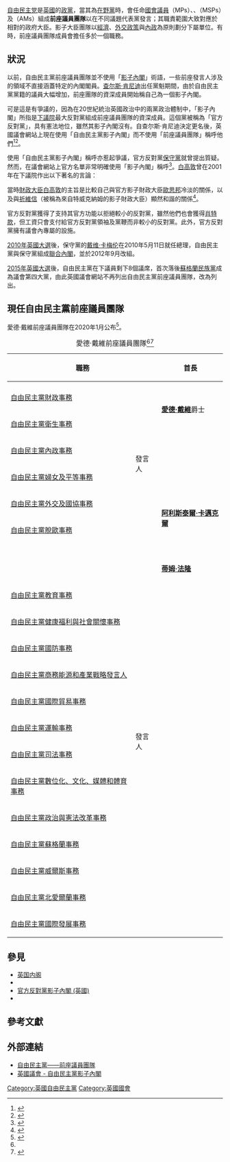 {{多個問題|
{{Expand|time=2016-03-12T15:58:53+00:00}}
{{请求翻译|time=2016-03-12T15:58:53+00:00}}
{{update|time=2018-11-23}}
}} 
{{noteTA
|G1 = PoliticiansUK
}}
[[自由民主党_(英国)|自由民主党]]是[[英國|英國]]的[[政黨|政黨]]，當其為[[在野黨|在野黨]]時，{{le|英國自由民主黨黨魁|Leader of the Liberal Democrats|自由民主黨黨魁}}會任命[[國會議員|國會議員]]（MPs）、{{le|英國上議院議員|Members of the House of Lords|貴族}}、{{le|蘇格蘭議會議員|Member of the Scottish Parliament}}（MSPs）及{{le|威爾斯國民議會議員|Member of the National Assembly for Wales}}（AMs）組成'''前座議員團隊'''以在不同議題代表黨發言；其職責範圍大致對應於相對的政府大臣。影子大臣團隊以[[經濟|經濟]]、[[外交政策|外交政策]]與[[內政部|內政]]為原則劃分下屬單位。有時，前座議員團隊成員會擔任多於一個職務。

==狀況==
以前，自由民主黨前座議員團隊並不使用「[[影子內閣|影子內閣]]」術語，一些前座發言人涉及的領域不直接涵蓋特定的內閣閣員。[[查尔斯·肯尼迪|查尔斯·肯尼迪]]出任黨魁期間，由於自由民主黨黨籍的議員大幅增加，前座團隊的資深成員開始稱自己為一個影子內閣。

可是這是有爭議的，因為在20世紀統治英國政治中的兩黨政治體制中，「影子內閣」所指是[[英國下議院|下議院]]最大反對黨組成前座議員團隊的資深成員。這個黨被稱為「官方反對黨」，具有憲法地位，雖然其影子內閣沒有。自查尔斯·肯尼迪決定更名後，英國議會網站上現在使用「自由民主黨影子內閣」而不使用「前座議員團隊」稱呼他們<ref>{{cite web| url = http://www.parliament.uk/directories/directories.cfm| title = Directory of MPs, Peers, Offices and Overseas Delegations| publisher = House of Commons Information Office| accessdate = 4 September 2006| archiveurl = https://web.archive.org/web/20060902002439/http://www.parliament.uk/directories/directories.cfm| archivedate = 2006年9月2日| deadurl = yes}}</ref><ref>{{cite web| url = http://www.parliament.uk/directories/hciolists/libdems.cfm| title = Liberal Democrat Shadow Cabinet and Parliamentary Team| publisher = House of Commons Information Office| accessdate = 4 September 2006| archiveurl = https://web.archive.org/web/20060821191732/http://www.parliament.uk/directories/hciolists/libdems.cfm| archivedate = 2006年8月21日| deadurl = yes}}</ref>。

使用「自由民主黨影子內閣」稱呼亦惹起爭議，官方反對黨[[保守黨_(英國)|保守黨]]就曾提出質疑。然而，在議會網站上官方名單非常明確使用「影子內閣」稱呼<ref>{{cite web | url = http://www.parliament.uk/directories/hciolists/libdems.cfm | title = UK Parliament | publisher = House of Commons Information Office – libdems | accessdate = 25 September 2008 | archiveurl = https://web.archive.org/web/20080802212323/http://www.parliament.uk/directories/hciolists/libdems.cfm | archivedate = 2008年8月2日 | deadurl = yes }}</ref>。[[白高敦|白高敦]]曾在2001年在下議院作出以下著名的言論：

{{quote|現在下議院很獨特地有兩個影子財政大臣：一個來自福克斯通；另一個來自特魯羅。這與中世紀羅馬教廷很相像——兩個教宗。兩位議員都聲稱自己是影子財政大臣，那麼我將年內組織一次淘汰賽。

（The House of Commons is in the unique position of having two shadow Chancellors: one sits in Folkestone and the other in Truro. It is rather like the mediaeval papacy: two hon. Members claim to hold the position of shadow Chancellor. I shall organise a play-off during the year.）<ref name="Hansard-BrownShadow">{{cite web
| url = http://www.publications.parliament.uk/pa/cm200102/cmhansrd/vo011127/debtext/11127-08.htm#11127-08_spnew2
| title = House of Commons Hansard Debates for 27 Nov 2001 (pt 8)
| publisher = The Stationery Office Ltd
| date = 27 November 2001
| accessdate = 4 September 2006
}}</ref>}}

當時[[財政大臣_(英國)|財政大臣]][[白高敦|白高敦]]的主旨是比較自己與官方影子財政大臣[[歐思邦|歐思邦]]冷淡的關係，以及與[[祈維信|祈維信]]（被稱為來自特威克納姆的影子財政大臣）顯然和諧的關係<ref>{{cite web|url=http://www.parliament.the-stationery-office.co.uk/pa/cm200203/cmhansrd/vo031016/debtext/31016-02.htm|title=House of Commons Hansard Debates for 16 Oct 2003 (pt 2)|date=16 October 2003|deadurl=yes|archiveurl=https://web.archive.org/web/20110605032925/http://www.parliament.the-stationery-office.co.uk/pa/cm200203/cmhansrd/vo031016/debtext/31016-02.htm|archivedate=2011年6月5日}}</ref>。

官方反對黨獲得了支持其官方功能以拒絕較小的反對黨，雖然他們也會獲得[[肖特款|肖特款]]，但工資只會支付給官方反對黨領袖及黨鞭而非較小的反對黨。此外，官方反對黨擁有議會內專屬的設施。

[[2010年英國大選|2010年英國大選]]後，保守黨的[[戴维·卡梅伦|戴维·卡梅伦]]在2010年5月11日就任總理，自由民主黨與保守黨組成[[卡梅倫內閣|聯合內閣]]，並於2012年9月改組。

[[2015年英國大選|2015年英國大選]]後，自由民主黨在下議員剩下8個議席，首次落後[[蘇格蘭民族黨|蘇格蘭民族黨]]成為議會第四大黨，由此英國議會網站不再列出自由民主黨前座議員團隊，改為列出{{le|安格斯·羅伯森前座議員團隊|Frontbench Team of Angus Robertson|蘇格蘭民族黨前座議員團隊}}。

==現任自由民主黨前座議員團隊==
愛德·戴維前座議員團隊在2020年1月公布<ref name="commonsteam">{{cite web |title=Meet our new Commons team |url=https://www.libdems.org.uk/new-commons-team |website=Liberal Democrats |accessdate=11 January 2020}}</ref>。

{|class="wikitable"
|+ 愛德·戴維前座議員團隊<ref name="commonsteam"/><ref>{{cite web|url=https://members.parliament.uk/Spokespersons?PartyId=17|title=Liberal Democrat spokespersons|website=parliament.uk}}</ref>
!colspan=2|職務
!首長
!任期
|-
|colspan="2"|{{le|英國自由民主黨黨魁|Leader of the Liberal Democrats|自由民主黨共同代理黨魁}}
|rowspan="3"| '''[[愛德·戴維|愛德·戴維]]'''爵士<br>{{small|[[英國樞密院|樞密院顧問官]]}} {{post-nominals|country=GBR|FRSA|MP}}
|2020－
|-
|[[財政大臣_(英國)|自由民主黨財政事務]]
|rowspan="6"|發言人
|2019－
|-
|[[衛生大臣|自由民主黨衛生事務]]
|2020－
|-
|[[內政大臣_(英國)|自由民主黨內政事務]]
|rowspan="2"|'''{{le|克莉斯汀·渣甸|Christine Jardine}}''' {{small|MP}}
|rowspan="2"|2019－
|-
|[[婦女及平等事務大臣|自由民主黨婦女及平等事務]]
|-
|[[外交及國協事務大臣|自由民主黨外交及國協事務]]
|rowspan="3"|'''[[阿利斯泰爾·卡邁克爾|阿利斯泰爾·卡邁克爾]]'''<br>{{small|[[英國樞密院|樞密院顧問官]]}} {{small|MP}}
|rowspan="2"|2020－
|-
|[[退出欧洲联盟事务大臣|自由民主黨脫歐事務]]
|-
|colspan="2"|{{le|自由民主黨黨鞭長|Chief Whip of the Liberal Democrats|上議院黨鞭長}}
|2017－
|-
|{{le|環境食物及郊野事務大臣|Secretary of State for Environment, Food and Rural Affairs|自由民主黨環境食物及郊野事務}}
|rowspan="17"|發言人
|'''{{le|韋拉·霍布豪斯|Wera Hobhouse}}''' {{small|MP}}
|2020－
|-
|{{le|房屋、社區和地方政府大臣|Secretary of State for Housing, Communities and Local Government|自由民主黨房屋與規劃事務}}
|rowspan="3"|'''[[蒂姆·法隆|蒂姆·法隆]]''' {{small|MP}}
|2019－
|-
|{{le|房屋、社區和地方政府大臣|Secretary of State for Housing, Communities and Local Government|自由民主黨社區和地方政府事務}}
|2019－
|-
|{{le|北部經濟引擎|Northern Powerhouse|自由民主黨北部經濟引擎與和本地增長事務}}
|2019－
|-
|[[教育大臣_(英國)|自由民主黨教育事務]]
|'''{{le|蕾拉·莫蘭|Layla Moran}}''' {{small|MP}}
|2017－
|-
|[[衛生大臣_(英國)|自由民主黨健康福利與社會關懷事務]]
|rowspan="1"|'''{{le|穆妮拉·威爾遜|Munira Wilson}}''' {{small|MP}}
|rowspan="1"|2020－
|-
|[[國防大臣_(英國)|自由民主黨國防事務]]
|'''{{le|傑米·史東|Jamie Stone (politician)}}''' {{small|MP}}
|2017－
|-
|[[商務、能源和產業戰略大臣|自由民主黨商務能源和產業戰略發言人]]
|rowspan="3"|'''{{le|莎拉·奧爾尼|Sarah Olney}}''' {{small|MP}}
|rowspan="3"|2020－
|-
|[[國際貿易大臣|自由民主黨國際貿易事務]]
|-
|[[運輸大臣_(英國)|自由民主黨運輸事務]]
|-
|[[司法大臣_(英國)|自由民主黨司法事務]]
|rowspan="2"|'''{{le|黛西·庫珀|Daisy Cooper}}''' {{small|MP}}
|rowspan="2"|2020－
|-
|[[數位化、文化、媒體和體育大臣|自由民主黨數位化、文化、媒體和體育事務]]
|-
|[[內閣辦公室部長|自由民主黨政治與憲法改革事務]]
|rowspan="5"|'''{{le|溫迪·張伯倫|Wendy Chamberlain}}''' {{small|MP}}
|rowspan="5"|2020－
|-
|[[蘇格蘭事務大臣|自由民主黨蘇格蘭事務]]
|-
|[[威爾斯事務大臣|自由民主黨威爾斯事務]]
|-
|[[北愛爾蘭事務大臣|自由民主黨北愛爾蘭事務]]
|-
|[[國際發展大臣|自由民主黨國際發展事務]]
|}

==參見==
*[[英国内阁|英国内阁]]
*{{le|英國政府前座議員|British Government frontbench}}
*[[官方反對黨影子內閣_(英國)|官方反對黨影子內閣 (英國)]]
*{{le|英國影子內閣列表|List of British shadow cabinets}}

==參考文獻==
{{Reflist}}

==外部連結==
*[http://www.libdems.org.uk/spokespeople 自由民主黨——前座議員團隊]
*[https://web.archive.org/web/20131007064254/http://webarchive.nationalarchives.gov.uk/20080806123404/http://www.parliament.uk/directories/hciolists/libdems.cfm 英國議會 - 自由民主黨影子內閣]

[[Category:英國自由民主黨|Category:英國自由民主黨]]
[[Category:英國國會|Category:英國國會]]